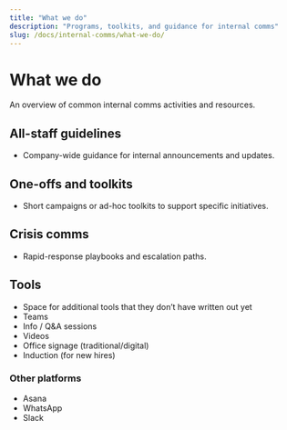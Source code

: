 ```yaml
---
title: "What we do"
description: "Programs, toolkits, and guidance for internal comms"
slug: /docs/internal-comms/what-we-do/
---
```


# What we do

An overview of common internal comms activities and resources.

## All-staff guidelines

- Company-wide guidance for internal announcements and updates.

## One-offs and toolkits

- Short campaigns or ad-hoc toolkits to support specific initiatives.

## Crisis comms

- Rapid-response playbooks and escalation paths.

## Tools

- Space for additional tools that they don’t have written out yet
- Teams
- Info / Q&A sessions
- Videos
- Office signage (traditional/digital)
- Induction (for new hires)

### Other platforms

- Asana
- WhatsApp
- Slack

